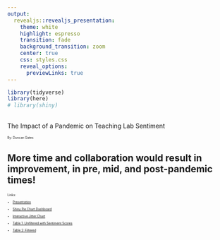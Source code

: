 ```yaml
---
output:
  revealjs::revealjs_presentation:
    theme: white
    highlight: espresso
    transition: fade
    background_transition: zoom
    center: true
    css: styles.css
    reveal_options:
      previewLinks: true
---
```


```r
library(tidyverse)
library(here)
# library(shiny)
```

## {data-background-image="/Users/dunk/DataAnalyst.Duncan.Gates.optionB/Images/Sentiment.png" data-background-size="15%" data-background-position="94% 40%" data-background-image="/Users/dunk/DataAnalyst.Duncan.Gates.optionB/Images/TeachingLab.png"data-background-size="15%"data-background-position="95% 100%"}

The Impact of a Pandemic on Teaching Lab Sentiment

<div style="font-size:50%;">

By: Duncan Gates

</div>

## {data-background-iframe="https://dungates.shinyapps.io/PieCharter/"}

<!-- <iframe height="800" width="100%" frameborder="no" src="https://dungates.shinyapps.io/PieCharter/"> </iframe> -->

## {data-background-image="/Users/dunk/DataAnalyst.Duncan.Gates.optionB/Images/PresentationAllScoresFactor.png" data-background-size="contain"}

<!-- ## {data-background-size="contain" data-background-image="/Users/dunk/DataAnalyst.Duncan.Gates.optionB/Images/PresentationPandemicScores.png"} -->

## {data-background-iframe="https://duncangates.me/PresentationInteractive.html" data-background-interactive="true"}

## {data-background-image="/Users/dunk/DataAnalyst.Duncan.Gates.optionB/Images/PresentationAdditionalComments.png" data-background-size="contain"}

## {data-background-image="/Users/dunk/DataAnalyst.Duncan.Gates.optionB/Images/PresentationImprovedExperience.png" data-background-size="contain"}

## {data-background-image="/Users/dunk/DataAnalyst.Duncan.Gates.optionB/Images/PresentationProfessionalLearning.png" data-background-size="contain"}

## {data-background-image="/Users/dunk/DataAnalyst.Duncan.Gates.optionB/Images/PresentationBigram.png" data-background-size="contain"}

## {data-background-image="/Users/dunk/DataAnalyst.Duncan.Gates.optionB/Images/PresentationTrigram.png" data-background-size="contain"}

<!-- ## **Additional Comments Without Non-Responses** -->


<!-- ```{r  echo=FALSE, fig.cap="A caption", out.width = '110%'} -->
<!-- knitr::include_graphics(here("Images/PresentationAdditionalComments.png")) -->
<!-- ``` -->

<!-- <div style="font-size:50%;"> -->
<!-- - Initially it was obvious most people don't fill out this part of the survey, but filtering reveals there might be some general timeliness issues, or other need for better time partitioning. -->
<!-- </div> -->

<!-- ## **What Improved the Experience?** -->


<!-- ```{r  echo=FALSE, fig.cap="A caption", out.width = '130%'} -->
<!-- knitr::include_graphics(here("Images/PresentationImprovedExperience.png")) -->
<!-- ``` -->

<!-- <div style="font-size:50%;"> -->
<!-- - Again it looks like time is a big factor, lessons and planning show up here a lot too. -->
<!-- </div> -->


<!-- ## **What Went Well?** -->


<!-- ```{r  echo=FALSE, fig.cap="A caption", out.width = '130%'} -->
<!-- knitr::include_graphics(here("Images/PresentationProfessionalLearning.png")) -->
<!-- ``` -->

<!-- <div style="font-size:50%;"> -->
<!-- - “Collaboration” appears to be working well, and “discussions” appears as well, group based interaction seems very successful. “Time” makes yet another appearance as well. -->
<!-- </div> -->

<!-- ## **Most Common Two Word Sequences** -->

<!-- ```{r  echo=FALSE, fig.cap="A caption", out.width = '100%'} -->
<!-- knitr::include_graphics(here("Images/PresentationBigram.png")) -->
<!-- ``` -->

<!-- <div style="font-size:50%;" > -->
<!-- - The most common bigram by far is "more time", "was very", and "was great" also show up, indicating people are doing a great job. -->
<!-- </div> -->

<!-- ## **Most Common Three Word Sequences** -->

<!-- ```{r  echo=FALSE, fig.cap="A caption", out.width = '100%'} -->
<!-- knitr::include_graphics(here("Images/PresentationTrigram.png")) -->
<!-- ``` -->

<!-- <div style="font-size:50%;" > -->
<!-- - Maybe make all of these background images? -->
<!-- </div> -->

## {data-background-iframe="https://duncangates.me/PresentationTableggplot.html"}

## {data-background-iframe="https://duncangates.me/PresentationTableFilteredggplot.html"}

## **More time and collaboration would result in improvement, in pre, mid, and post-pandemic times!**

<div style="font-size:50%;">
Links:

- [Presentation](https://duncangates.me/Presentation.html)

- [Shiny Pie Chart Dashboard](https://dungates.shinyapps.io/PieCharter/)

- [Interactive Jitter Chart](https://duncangates.me/PresentationInteractive.html)

- [Table 1: Unfiltered with Sentiment Scores](https://duncangates.me/PresentationTableggplot.html)

- [Table 2: Filtered](https://duncangates.me/PresentationTableFilteredggplot.html)

</div>

